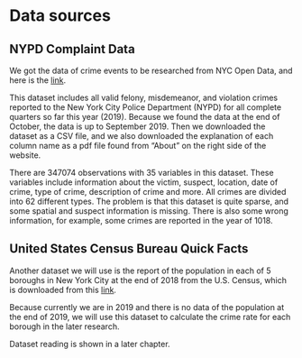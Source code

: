 # Data sources

## NYPD Complaint Data

We got the data of crime events to be researched from NYC Open Data, and here is the [link](https://data.cityofnewyork.us/Public-Safety/NYPD-Complaint-Data-Current-Year-To-Date-/5uac-w243/data).

This dataset includes all valid felony, misdemeanor, and violation crimes reported to the New York City Police Department (NYPD) for all complete quarters so far this year (2019). Because we found the data at the end of October, the data is up to September 2019. Then we downloaded the dataset as a CSV file, and we also downloaded the explanation of each column name as a pdf file found from "About" on the right side of the website.

There are 347074 observations with 35 variables in this dataset. These variables include information about the victim, suspect, location, date of crime, type of crime, description of crime and more. All crimes are divided into 62 different types. The problem is that this dataset is quite sparse, and some spatial and suspect information is missing. There is also some wrong information, for example, some crimes are reported in the year of 1018.

## United States Census Bureau Quick Facts

Another dataset we will use is the report of the population in each of 5 boroughs in New York City at the end of 2018 from the U.S. Census, which is downloaded from this [link](https://www.census.gov/quickfacts/fact/table/newyorkcountymanhattanboroughnewyork,bronxcountybronxboroughnewyork,queenscountyqueensboroughnewyork,kingscountybrooklynboroughnewyork,richmondcountystatenislandboroughnewyork,newyorkcitynewyork/HSG010218).

Because currently we are in 2019 and there is no data of the population at the end of 2019, we will use this dataset to calculate the crime rate for each borough in the later research.

Dataset reading is shown in a later chapter.